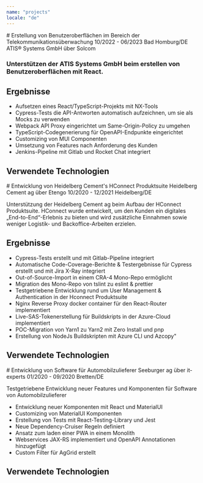 ```yaml
---
name: "projects"
locale: "de"
---
```



<PageBreak/>
# Erstellung von Benutzeroberflächen im Bereich der Telekommunikationsüberwachung
10/2022 - 06/2023 Bad Homburg/DE   
ATIS® Systems GmbH über Solcom   

### Unterstützen der ATIS Systems GmbH beim erstellen von Benutzeroberflächen mit React.

## Ergebnisse
- Aufsetzen eines React/TypeScript-Projekts mit NX-Tools
- Cypress-Tests die API-Antworten automatisch aufzeichnen, um sie als Mocks zu verwenden
- Webpack API Proxy eingerichtet um Same-Origin-Policy zu umgehen
- TypeScript-Codegenerierung für OpenAPI-Endpunkte eingerichtet
- Customizing von MUI Componenten
- Umsetzung von Features nach Anforderung des Kunden
- Jenkins-Pipeline mit Gitlab und Rocket Chat integriert

## Verwendete Technologien
<Chips skills="TypeScript, React, Cypress, MUI, React-Query, VsCode React-Beautiful-Dnd OpenAPI-Typescript-generator, NX-Tools, Leaflet, recharts"/>
<Box mb="30px" />

<PageBreak/>
# Entwicklung von Heidelberg Cement's HConnect Produktsuite
Heidelberg Cement ag über Etengo   
10/2020 - 12/2021 Heidelberg/DE

Unterstützung der Heidelberg Cement ag beim Aufbau der HConnect Produktsuite. HConnect wurde entwickelt, um den Kunden ein digitales „End-to-End“-Erlebnis zu bieten und wird zusätzliche Einnahmen sowie weniger Logistik- und Backoffice-Arbeiten erzielen.

## Ergebnisse
- Cypress-Tests erstellt und mit Gitlab-Pipeline integriert
- Automatische Code-Coverage-Berichte & Testergebnisse für Cypress erstellt und mit Jira X-Ray integriert
- Out-of-Source-Import in einem CRA-4 Mono-Repo ermöglicht
- Migration des Mono-Repo von tslint zu eslint & prettier
- Testgetriebene Entwicklung rund um User Management & Authentication in der Hconnect Produktsuite
- Nginx Reverse Proxy docker container für den React-Router implementiert
- Live-SAS-Tokenerstellung für Buildskripts in der Azure-Cloud implementiert
- POC-Migration von Yarn1 zu Yarn2 mit Zero Install und pnp
- Erstellung von NodeJs Buildskripten mit Azure CLI und Azcopy"

## Verwendete Technologien
<Chips skills="Azure Cloud, CRA, Vscode, Typescript, React, Redux, React-Testing-Library, Jest, Material-ui, Cypress, Jira, X-Ray, Confluence, Gitlab, nginx"/>
<Box mb="30px" />

<PageBreak/>
# Entwicklung von Software für Automobilzulieferer
Seeburger ag über it-experts   
01/2020 - 09/2020 Bretten/DE

Testgetriebene Entwicklung neuer Features und Komponenten für Software von Automobilzulieferer

- Entwicklung neuer Komponenten mit React und MaterialUI
- Customizing von MaterialUI Komponenten
- Erstellung von Tests mit React-Testing-Library und Jest
- Neue Dependency-Cruiser Regeln definiert
- Ansatz zum laden einer PWA in einem Monolith
- Webservices JAX-RS implementiert und OpenAPI Annotationen hinzugefügt
- Custom Filter für AgGrid erstellt

## Verwendete Technologien
<Chips skills="Java 8, OpenAPI, Gerrit, IntelliJ IDEA, Typescript, React, Redux, React-Testing-Library, Jest, Material-ui, AgGrid, Jira, Confluence, BitBucket"/>